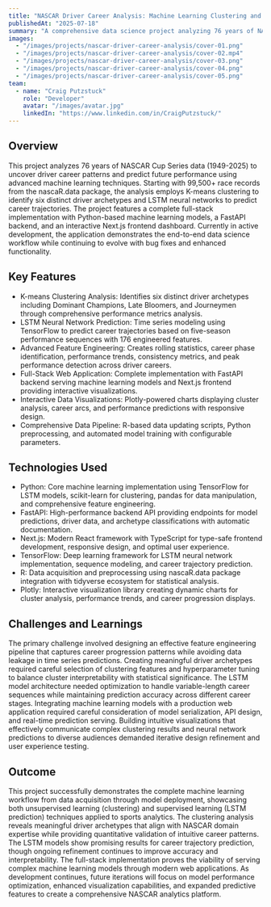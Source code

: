 ---
title: "NASCAR Driver Career Analysis: Machine Learning Clustering and LSTM Prediction (Work in Progress)"
publishedAt: "2025-07-18"
summary: "A comprehensive data science project analyzing 76 years of NASCAR driver performance using K-means clustering and LSTM neural networks to identify driver archetypes and predict career trajectories. Built with Python machine learning models and a full-stack web application featuring FastAPI backend and Next.js frontend. Currently in development with ongoing debugging and feature refinement planned."
images:
  - "/images/projects/nascar-driver-career-analysis/cover-01.png"
  - "/images/projects/nascar-driver-career-analysis/cover-02.mp4"
  - "/images/projects/nascar-driver-career-analysis/cover-03.png"
  - "/images/projects/nascar-driver-career-analysis/cover-04.png"
  - "/images/projects/nascar-driver-career-analysis/cover-05.png"
team:
  - name: "Craig Putzstuck"
    role: "Developer"
    avatar: "/images/avatar.jpg"
    linkedIn: "https://www.linkedin.com/in/CraigPutzstuck/"
---

## Overview

This project analyzes 76 years of NASCAR Cup Series data (1949-2025) to uncover driver career patterns and predict future performance using advanced machine learning techniques. Starting with 99,500+ race records from the nascaR.data package, the analysis employs K-means clustering to identify six distinct driver archetypes and LSTM neural networks to predict career trajectories. The project features a complete full-stack implementation with Python-based machine learning models, a FastAPI backend, and an interactive Next.js frontend dashboard. Currently in active development, the application demonstrates the end-to-end data science workflow while continuing to evolve with bug fixes and enhanced functionality.

## Key Features

- K-means Clustering Analysis: Identifies six distinct driver archetypes including Dominant Champions, Late Bloomers, and Journeymen through comprehensive performance metrics analysis.
- LSTM Neural Network Prediction: Time series modeling using TensorFlow to predict career trajectories based on five-season performance sequences with 176 engineered features.
- Advanced Feature Engineering: Creates rolling statistics, career phase identification, performance trends, consistency metrics, and peak performance detection across driver careers.
- Full-Stack Web Application: Complete implementation with FastAPI backend serving machine learning models and Next.js frontend providing interactive visualizations.
- Interactive Data Visualizations: Plotly-powered charts displaying cluster analysis, career arcs, and performance predictions with responsive design.
- Comprehensive Data Pipeline: R-based data updating scripts, Python preprocessing, and automated model training with configurable parameters.

## Technologies Used

- Python: Core machine learning implementation using TensorFlow for LSTM models, scikit-learn for clustering, pandas for data manipulation, and comprehensive feature engineering.
- FastAPI: High-performance backend API providing endpoints for model predictions, driver data, and archetype classifications with automatic documentation.
- Next.js: Modern React framework with TypeScript for type-safe frontend development, responsive design, and optimal user experience.
- TensorFlow: Deep learning framework for LSTM neural network implementation, sequence modeling, and career trajectory prediction.
- R: Data acquisition and preprocessing using nascaR.data package integration with tidyverse ecosystem for statistical analysis.
- Plotly: Interactive visualization library creating dynamic charts for cluster analysis, performance trends, and career progression displays.

## Challenges and Learnings

The primary challenge involved designing an effective feature engineering pipeline that captures career progression patterns while avoiding data leakage in time series predictions. Creating meaningful driver archetypes required careful selection of clustering features and hyperparameter tuning to balance cluster interpretability with statistical significance. The LSTM model architecture needed optimization to handle variable-length career sequences while maintaining prediction accuracy across different career stages. Integrating machine learning models with a production web application required careful consideration of model serialization, API design, and real-time prediction serving. Building intuitive visualizations that effectively communicate complex clustering results and neural network predictions to diverse audiences demanded iterative design refinement and user experience testing.

## Outcome

This project successfully demonstrates the complete machine learning workflow from data acquisition through model deployment, showcasing both unsupervised learning (clustering) and supervised learning (LSTM prediction) techniques applied to sports analytics. The clustering analysis reveals meaningful driver archetypes that align with NASCAR domain expertise while providing quantitative validation of intuitive career patterns. The LSTM models show promising results for career trajectory prediction, though ongoing refinement continues to improve accuracy and interpretability. The full-stack implementation proves the viability of serving complex machine learning models through modern web applications. As development continues, future iterations will focus on model performance optimization, enhanced visualization capabilities, and expanded predictive features to create a comprehensive NASCAR analytics platform.